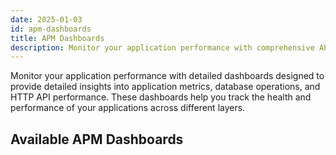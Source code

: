 ```yaml
---
date: 2025-01-03
id: apm-dashboards
title: APM Dashboards
description: Monitor your application performance with comprehensive APM dashboards including metrics, database calls, and HTTP API monitoring for detailed insights.
---
```


Monitor your application performance with detailed dashboards designed to provide detailed insights into application metrics, database operations, and HTTP API performance. These dashboards help you track the health and performance of your applications across different layers.

## Available APM Dashboards

<APMDashboardsListicle />
